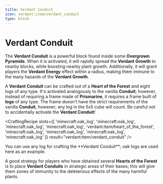 ```yaml
---
title: Verdant Conduit
icon: verdant:item/verdant_conduit
type: block
---
```


# Verdant Conduit

The **Verdant Conduit** is a powerful block found inside some **Overgrown Pyramids**. When it is activated, it will rapidly spread the **Verdant Growth** to nearby blocks, while boosting nearby plant growth. Additionally, it will grant players the **Verdant Energy** effect within a radius, making them immune to the many hazards of the **Verdant Growth**.


A **Verdant Conduit** can be crafted out of a **Heart of the Forest** and eight logs of any type. It's activated analogously to the vanilla **Conduit**; however, instead of requiring a frame made of **Prismarine**, it requires a frame built of **logs** of any type. The frame doesn't have the strict requirements of the vanilla **Conduit**, however; any log in the 5x5 cube will count. Be careful not to accidentally activate the **Verdant Conduit**!

<CraftingRecipe
    slots={[
        'minecraft:oak_log',
        'minecraft:oak_log', 
        'minecraft:oak_log',
        'minecraft:oak_log',
        'verdant:item/heart_of_the_forest',
        'minecraft:oak_log',
        'minecraft:oak_log',
        'minecraft:oak_log',
        'minecraft:oak_log'
    ]}
    result="verdant:item/verdant_conduit"
/>

<Callout variant="info">
    You can use any log for crafting the **Verdant Conduit**; oak logs are used here as an example.
</Callout>

A good strategy for players who have obtained several **Hearts of the Forest** is to place **Verdant Conduits** in strategic areas of their bases; this will give them zones of immunity to the deleterious effects of the many harmful plants. 

